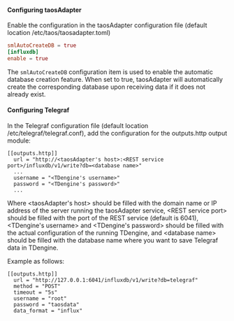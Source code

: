#### Configuring taosAdapter

Enable the configuration in the taosAdapter configuration file (default location /etc/taos/taosadapter.toml)

```toml
smlAutoCreateDB = true
[influxdb]
enable = true
```

The `smlAutoCreateDB` configuration item is used to enable the automatic database creation feature. When set to true, taosAdapter will automatically create the corresponding database upon receiving data if it does not already exist.

#### Configuring Telegraf

In the Telegraf configuration file (default location /etc/telegraf/telegraf.conf), add the configuration for the outputs.http output module:

```
[[outputs.http]]
  url = "http://<taosAdapter's host>:<REST service port>/influxdb/v1/write?db=<database name>"
  ...
  username = "<TDengine's username>"
  password = "<TDengine's password>"
  ...
```

Where \<taosAdapter's host> should be filled with the domain name or IP address of the server running the taosAdapter service, \<REST service port> should be filled with the port of the REST service (default is 6041), \<TDengine's username> and \<TDengine's password> should be filled with the actual configuration of the running TDengine, and \<database name> should be filled with the database name where you want to save Telegraf data in TDengine.

Example as follows:

```
[[outputs.http]]
  url = "http://127.0.0.1:6041/influxdb/v1/write?db=telegraf"
  method = "POST"
  timeout = "5s"
  username = "root"
  password = "taosdata"
  data_format = "influx"
```
